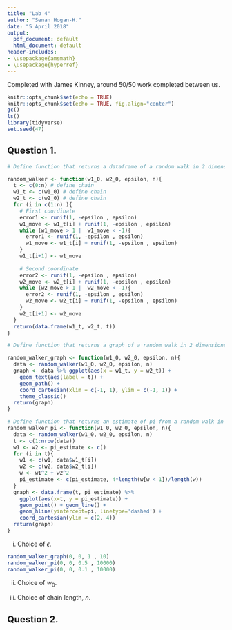 ```yaml
---
title: "Lab 4"
author: "Senan Hogan-H."
date: "5 April 2018"
output:
  pdf_document: default
  html_document: default
header-includes:
- \usepackage{amsmath}
- \usepackage{hyperref}
---
```


Completed with James Kinney, around 50/50 work completed between us.

```r
knitr::opts_chunk$set(echo = TRUE)
knitr::opts_chunk$set(echo = TRUE, fig.align="center")
gc()
ls()
library(tidyverse)
set.seed(47)
```

## Question 1.

```r
# Define function that returns a dataframe of a random walk in 2 dimensions

random_walker <- function(w1_0, w2_0, epsilon, n){
  t <- c(0:n) # define chain
  w1_t <- c(w1_0) # define chain
  w2_t <- c(w2_0) # define chain
  for (i in c(1:n) ){
    # First coordinate
    error1 <- runif(1, -epsilon , epsilon)
    w1_move <- w1_t[i] + runif(1, -epsilon , epsilon)
    while (w1_move > 1 |  w1_move < -1){
      error1 <- runif(1, -epsilon , epsilon)
      w1_move <- w1_t[i] + runif(1, -epsilon , epsilon)
    }
    w1_t[i+1] <- w1_move
  
    # Second coordinate
    error2 <- runif(1, -epsilon , epsilon)
    w2_move <- w2_t[i] + runif(1, -epsilon , epsilon)
    while (w2_move > 1 |  w2_move < -1){
      error2 <- runif(1, -epsilon , epsilon)
      w2_move <- w2_t[i] + runif(1, -epsilon , epsilon)
    }
    w2_t[i+1] <- w2_move
  }
  return(data.frame(w1_t, w2_t, t))
}

# Define function that returns a graph of a random walk in 2 dimensions

random_walker_graph <- function(w1_0, w2_0, epsilon, n){
  data <- random_walker(w1_0, w2_0, epsilon, n)
  graph <- data %>% ggplot(aes(x = w1_t, y = w2_t)) +
    geom_text(aes(label = t)) + 
    geom_path() + 
    coord_cartesian(xlim = c(-1, 1), ylim = c(-1, 1)) + 
    theme_classic()
  return(graph)
}

# Define function that returns an estimate of pi from a random walk in 2 dimensions
random_walker_pi <- function(w1_0, w2_0, epsilon, n){
  data <- random_walker(w1_0, w2_0, epsilon, n)
  t <- c(1:nrow(data))
  w1 <- w2 <- pi_estimate <- c()
  for (i in t){
    w1 <- c(w1, data$w1_t[i])
    w2 <- c(w2, data$w2_t[i])
    w <- w1^2 + w2^2
    pi_estimate <- c(pi_estimate, 4*length(w[w < 1])/length(w))
  }
  graph <- data.frame(t, pi_estimate) %>% 
    ggplot(aes(x=t, y = pi_estimate)) +
    geom_point() + geom_line() +
    geom_hline(yintercept=pi, linetype='dashed') + 
    coord_cartesian(ylim = c(2, 4))
  return(graph)
}
```

i. Choice of $\epsilon$.

```r
random_walker_graph(0, 0, 1 , 10)
random_walker_pi(0, 0, 0.5 , 10000)
random_walker_pi(0, 0, 0.1 , 10000)

```
 
ii. Choice of $w_0$.

iii. Choice of chain length, $n$. 


## Question 2.

